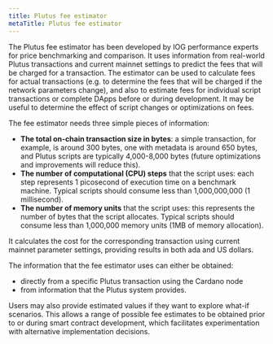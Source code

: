 ```yaml
---
title: Plutus fee estimator
metaTitle: Plutus fee estimator
---
```



The Plutus fee estimator has been developed by IOG performance experts for price
benchmarking and comparison. It uses information from real-world Plutus
transactions and current mainnet settings to predict the fees that will be
charged for a transaction. The estimator can be used to calculate fees for
actual transactions (e.g. to determine the fees that will be charged if the
network parameters change), and also to estimate fees for individual script
transactions or complete DApps before or during development. It may be useful to
determine the effect of script changes or optimizations on fees.

The fee estimator needs three simple pieces of information:

- **The total on-chain transaction size in bytes**: a simple transaction, for
  example, is around 300 bytes, one with metadata is around 650 bytes, and
  Plutus scripts are typically 4,000-8,000 bytes (future optimizations and
  improvements will reduce this).
- **The number of computational (CPU) steps** that the script uses: each step
  represents 1 picosecond of execution time on a benchmark machine. Typical
  scripts should consume less than 1,000,000,000 (1 millisecond).
- **The number of memory units** that the script uses: this represents the
  number of bytes that the script allocates. Typical scripts should consume less
  than 1,000,000 memory units (1MB of memory allocation).

It calculates the cost for the corresponding transaction using current mainnet
parameter settings, providing results in both ada and US dollars.

The information that the fee estimator uses can either be obtained:

- directly from a specific Plutus transaction using the Cardano node
- from information that the Plutus system provides.

Users may also provide estimated values if they want to explore what-if
scenarios. This allows a range of possible fee estimates to be obtained prior to
or during smart contract development, which facilitates experimentation with
alternative implementation decisions.

<SmartContractCalculator />
